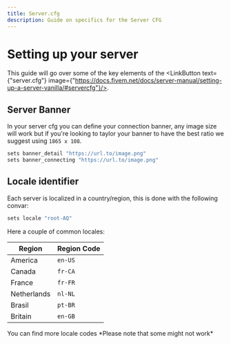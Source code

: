 ```yaml
---
title: Server.cfg
description: Guide on specifics for the Server CFG
---
```



# Setting up your server

This guide will go over some of the key elements of the <LinkButton text={"server.cfg"} image={"https://docs.fivem.net/docs/server-manual/setting-up-a-server-vanilla/#servercfg"}/>.

## Server Banner

In your server cfg you can define your connection banner, any image size will work but if you're looking to taylor your banner to have the best ratio we suggest using <code>1865 x 108</code>.
```bash
sets banner_detail "https://url.to/image.png"
sets banner_connecting "https://url.to/image.png"
```

## Locale identifier

Each server is localized in a country/region, this is done with the following convar:
```bash
sets locale "root-AQ"
```
Here a couple of common locales:
 
| Region        | Region Code      |
| ------------- | ---------------- |
| America       |<code>en-US</code>|
| Canada        |<code>fr-CA</code>|
| France        |<code>fr-FR</code>|
| Netherlands   |<code>nl-NL</code>|
| Brasil        |<code>pt-BR</code>|
| Britain       |<code>en-GB</code>|

<Callout type="info">
You can find more locale codes <LinkButton text={"here"} image={"https://simplelocalize.io/data/locales/"}/>
*Please note that some might not work*
</Callout>